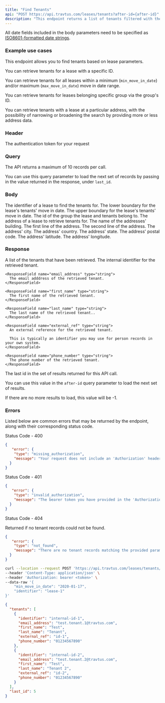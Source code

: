 ```yaml
---
title: "Find Tenants"
api: "POST https://api.travtus.com/leases/tenants?after-id={after-id}"
description: "This endpoint returns a list of tenants filtered with the specified parameters."
---
```


All date fields included in the body parameters need to be specified as [ISO8601-formatted date strings](https://en.wikipedia.org/wiki/ISO_8601).

### Example use cases
This endpoint allows you to find tenants based on lease parameters.

You can retrieve tenants for a lease with a specific ID.

You can retrieve tenants for all leases within a minimum (`min_move_in_date`) and/or maximum (`max_move_in_date`) move in date range.

You can retrieve tenants for leases belonging specific group via the group's ID.

You can retrieve tenants with a lease at a particular address, with the possibility of narrowing or broadening the search by providing more or less address data.

### Header

<ParamField header="Authorization" type="string" default="none" required>
  The authentication token for your request
</ParamField>

### Query

<ParamField query="after-id" type="string" default="1">
  The API returns a maximum of 10 records per call.
  
  You can use this query parameter to load the next set of records by passing in the value returned in the response, under `last_id`.
</ParamField>

### Body

<ParamField body="identifier" type="string" default="none">
  The identifier of a lease to find the tenants for.
</ParamField>

<ParamField body="min_move_in_date" type="string" default="none">
  The lower boundary for the lease's tenants' move in date.
</ParamField>

<ParamField body="max_move_in_date" type="string" default="none">
  The upper boundary for the lease's tenants' move in date.
</ParamField>

<ParamField body="group" type="string" default="none">
  The id of the group the lease and tenants belong to.
</ParamField>

<ParamField body="address" type="object" default="none">
  The address of a lease to retrieve tenants for.

  <Expandable>
    <ParamField body="building_name" type="string">
      The name of the addresses' building.
    </ParamField>
    <ParamField body="address_line_1" type="string">
      The first line of the address.
    </ParamField>
    <ParamField body="address_line_2" type="string">
      The second line of the address.
    </ParamField>
    <ParamField body="city" type="string">
      The address' city.
    </ParamField>
    <ParamField body="country" type="string">
      The address' country.
    </ParamField>
    <ParamField body="state" type="string">
      The address' state.
    </ParamField>
    <ParamField body="postal_code" type="string">
      The address' postal code.
    </ParamField>
    <ParamField body="latitude" type="float">
      The address' latitude.
    </ParamField>
    <ParamField body="longitude" type="float">
      The address' longitude.
    </ParamField>
  </Expandable>
</ParamField>

### Response

<ResponseField name="tenants" type="string">
  A list of the tenants that have been retrieved.
  <Expandable title="properties">
    <ResponseField name="identifier" type="string" default="none">
      The internal identifier for the retrieved tenant.
    </ResponseField>

    <ResponseField name="email_address" type="string">
      The email adddress of the retrieved tenant.
    </ResponseField>

    <ResponseField name="first_name" type="string">
      The first name of the retrieved tenant.
    </ResponseField>

    <ResponseField name="last_name" type="string">
      The last name of the retrieved tenant..
    </ResponseField>

    <ResponseField name="external_ref" type="string">
      An external reference for the retrieved tenant.
      
      This is typically an identifier you may use for person records in your own system.
    </ResponseField>

    <ResponseField name="phone_number" type="string">
      The phone number of the retrieved tenant.
    </ResponseField>
  </Expandable>
</ResponseField>
<ResponseField name="last_id" type="integer">
  The last id in the set of results returned for this API call.

  You can use this value in the `after-id` query parameter to load the next set of results.

  If there are no more results to load, this value will be -1.
</ResponseField>

### Errors

Listed below are common errors that may be returned by the endpoint, along with their corresponding status code.

Status Code - 400
```json Missing Authorization header
{
   "error": {
    "type": "missing_authorization",
    "message": "Your request does not include an 'Authorization' header with a bearer token for your account."
  }
}
```

Status Code - 401
```json Invalid/Expired Authorization header bearer token value
{
   "error": {
    "type": "invalid_authorization",
    "message": "The bearer token you have provided in the 'Authorization' header is invalid."
  }
}
```

Status Code - 404

Returned if no tenant records could not be found.
```json No tenant records found for the provided parameters
{
   "error": {
    "type": "not_found",
    "message": "There are no tenant records matching the provided parameters."
  }
}
```

<RequestExample>

```bash Request
curl --location --request POST 'https://api.travtus.com/leases/tenants/' \
--header 'Content-Type: application/json' \
--header 'Authorization: bearer <token>' \
--data-raw '{
    "min_move_in_date": "2020-01-17",
    "identifier": "lease-1"
}'
```

</RequestExample>

<ResponseExample>

```json Response
{
  "tenants": [
    {
      "identifier": "internal-id-1",
      "email_address": "test.tenant.1@travtus.com",
      "first_name": "Test",
      "last_name": "Tenant",
      "external_ref": "id-1",
      "phone_number": "01234567890"
    },
    {
      "identifier": "internal-id-2",
      "email_address": "test.tenant.2@travtus.com",
      "first_name": "Test",
      "last_name": "Tenant 2",
      "external_ref": "id-2",
      "phone_number": "01234567890"
    }
  ],
  "last_id": 5
}
```

</ResponseExample>
